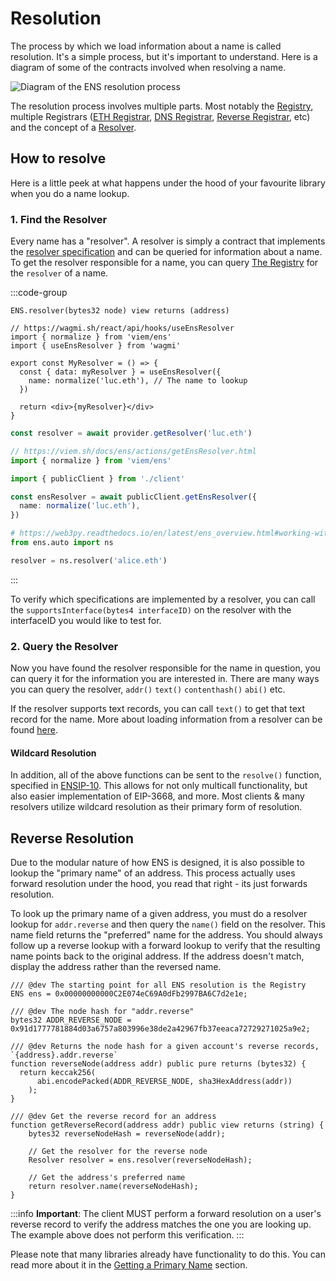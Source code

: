 
# Resolution

The process by which we load information about a name is called resolution. It's a simple process, but it's important to understand.
Here is a diagram of some of the contracts involved when resolving a name.

<Card>
  <img
    src="/img/resolution-diagram-1.png"
    alt="Diagram of the ENS resolution process"
  />
</Card>

The resolution process involves multiple parts. Most notably the [Registry](/registry/ens), multiple Registrars ([ETH Registrar](/registry/eth), [DNS Registrar](/registry/dns), [Reverse Registrar](/registry/reverse), etc)
and the concept of a [Resolver](/resolvers/quickstart).

## How to resolve

Here is a little peek at what happens under the hood of your favourite library when you do a name lookup.

### 1. Find the Resolver

Every name has a "resolver". A resolver is simply a contract that implements the [resolver specification](/resolvers/quickstart) and can be queried for information about a name.
To get the resolver responsible for a name, you can query [The Registry](/registry/ens) for the `resolver` of a name.

:::code-group

```solidity [Solidity]
ENS.resolver(bytes32 node) view returns (address)
```

```tsx [Wagmi]
// https://wagmi.sh/react/api/hooks/useEnsResolver
import { normalize } from 'viem/ens'
import { useEnsResolver } from 'wagmi'

export const MyResolver = () => {
  const { data: myResolver } = useEnsResolver({
    name: normalize('luc.eth'), // The name to lookup
  })

  return <div>{myResolver}</div>
}
```

```ts [Ethers]
const resolver = await provider.getResolver('luc.eth')
```

```ts [viem]
// https://viem.sh/docs/ens/actions/getEnsResolver.html
import { normalize } from 'viem/ens'

import { publicClient } from './client'

const ensResolver = await publicClient.getEnsResolver({
  name: normalize('luc.eth'),
})
```

```py [Web3.py]
# https://web3py.readthedocs.io/en/latest/ens_overview.html#working-with-resolvers
from ens.auto import ns

resolver = ns.resolver('alice.eth')
```

:::

To verify which specifications are implemented by a resolver, you can call the `supportsInterface(bytes4 interfaceID)` on the resolver with the interfaceID you would like to test for.

### 2. Query the Resolver

Now you have found the resolver responsible for the name in question, you can query it for the information you are interested in.
There are many ways you can query the resolver, `addr()` `text()` `contenthash()` `abi()` etc.

If the resolver supports text records, you can call `text()` to get that text record for the name.
More about loading information from a resolver can be found [here](/resolvers/interacting).

#### Wildcard Resolution

In addition, all of the above functions can be sent to the `resolve()` function, specified in [ENSIP-10](/ensip/10).
This allows for not only multicall functionality, but also easier implementation of EIP-3668, and more.
Most clients & many resolvers utilize wildcard resolution as their primary form of resolution.

## Reverse Resolution

Due to the modular nature of how ENS is designed, it is also possible to lookup the "primary name" of an address.
This process actually uses forward resolution under the hood, you read that right - its just forwards resolution.

To look up the primary name of a given address, you must do a resolver lookup for `addr.reverse` and then query the `name()` field on the resolver.
This name field returns the "preferred" name for the address. You should always follow up a reverse lookup with a forward lookup to verify that the resulting name points back to the original address. If the address doesn't match, display the address rather than the reversed name.

```solidity
/// @dev The starting point for all ENS resolution is the Registry
ENS ens = 0x00000000000C2E074eC69A0dFb2997BA6C7d2e1e;

/// @dev The node hash for "addr.reverse"
bytes32 ADDR_REVERSE_NODE = 0x91d1777781884d03a6757a803996e38de2a42967fb37eeaca72729271025a9e2;

/// @dev Returns the node hash for a given account's reverse records, `{address}.addr.reverse`
function reverseNode(address addr) public pure returns (bytes32) {
  return keccak256(
      abi.encodePacked(ADDR_REVERSE_NODE, sha3HexAddress(addr))
    );
}

/// @dev Get the reverse record for an address
function getReverseRecord(address addr) public view returns (string) {
    bytes32 reverseNodeHash = reverseNode(addr);

    // Get the resolver for the reverse node
    Resolver resolver = ens.resolver(reverseNodeHash);

    // Get the address's preferred name
    return resolver.name(reverseNodeHash);
}
```

:::info
**Important**: The client MUST perform a forward resolution on a user's reverse record to verify the address matches the one you are looking up. The example above does not perform this verification.
:::

Please note that many libraries already have functionality to do this. You can read more about it in the [Getting a Primary Name](/web/reverse) section.
